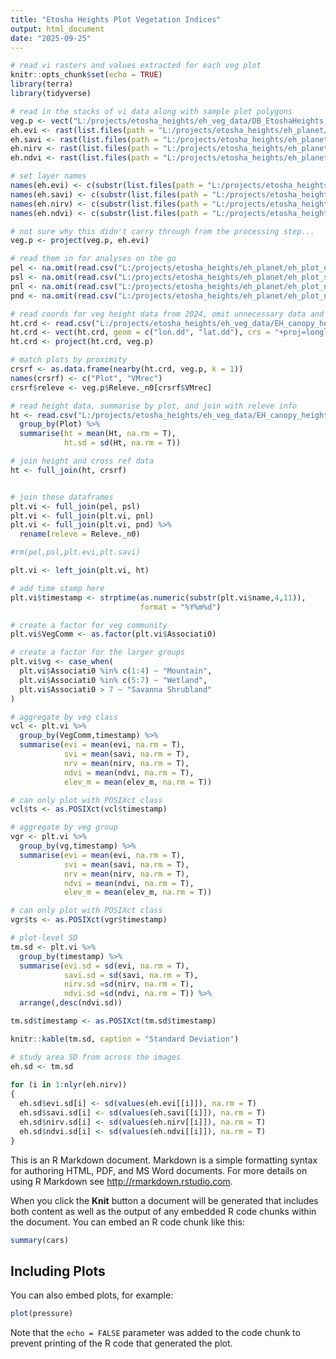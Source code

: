 ```yaml
---
title: "Etosha Heights Plot Vegetation Indices"
output: html_document
date: "2025-09-25"
---
```


```r
# read vi rasters and values extracted for each veg plot
knitr::opts_chunk$set(echo = TRUE)
library(terra)
library(tidyverse)
```

```r
# read in the stacks of vi data along with sample plot polygons
veg.p <- vect("L:/projects/etosha_heights/eh_veg_data/DB_EtoshaHeights_VegTransects_5m_buffer.shp")
eh.evi <- rast(list.files(path = "L:/projects/etosha_heights/eh_planet/evi/", pattern = glob2rx("*.tif"), full.names = T))
eh.savi <- rast(list.files(path = "L:/projects/etosha_heights/eh_planet/savi/", pattern = glob2rx("*.tif"), full.names = T))
eh.nirv <- rast(list.files(path = "L:/projects/etosha_heights/eh_planet/nirv/", pattern = glob2rx("*.tif"), full.names = T))
eh.ndvi <- rast(list.files(path = "L:/projects/etosha_heights/eh_planet/ndvi/", pattern = glob2rx("*.tif"), full.names = T))

# set layer names 
names(eh.evi) <- c(substr(list.files(path = "L:/projects/etosha_heights/eh_planet/evi/",pattern = glob2rx("*.tif")),1,11))
names(eh.savi) <- c(substr(list.files(path = "L:/projects/etosha_heights/eh_planet/savi/",pattern = glob2rx("*.tif")),1,11))
names(eh.nirv) <- c(substr(list.files(path = "L:/projects/etosha_heights/eh_planet/nirv/",pattern = glob2rx("*.tif")),1,11))
names(eh.ndvi) <- c(substr(list.files(path = "L:/projects/etosha_heights/eh_planet/ndvi/",pattern = glob2rx("*.tif")),1,11))

# not sure why this didn't carry through from the processing step...
veg.p <- project(veg.p, eh.evi)

# read them in for analyses on the go
pel <- na.omit(read.csv("L:/projects/etosha_heights/eh_planet/eh_plot_evi.csv", header = T))
psl <- na.omit(read.csv("L:/projects/etosha_heights/eh_planet/eh_plot_savi.csv", header = T))
pnl <- na.omit(read.csv("L:/projects/etosha_heights/eh_planet/eh_plot_nirv.csv", header = T))
pnd <- na.omit(read.csv("L:/projects/etosha_heights/eh_planet/eh_plot_ndvi.csv", header = T))

# read coords for veg height data from 2024, omit unnecessary data and transform coordinates to match other layers
ht.crd <- read.csv("L:/projects/etosha_heights/eh_veg_data/EH_canopy_height_coords_2024.csv", header = T)
ht.crd <- vect(ht.crd, geom = c("lon.dd", "lat.dd"), crs = "+proj=longlat +datum=WGS84")[,1]
ht.crd <- project(ht.crd, veg.p)

# match plots by proximity
crsrf <- as.data.frame(nearby(ht.crd, veg.p, k = 1))
names(crsrf) <- c("Plot", "VMrec")
crsrf$releve <- veg.p$Releve._n0[crsrf$VMrec]

# read height data, summarise by plot, and join with releve info
ht <- read.csv("L:/projects/etosha_heights/eh_veg_data/EH_canopy_height_2024.csv", header = T) %>%
  group_by(Plot) %>%
  summarise(ht = mean(Ht, na.rm = T),
            ht.sd = sd(Ht, na.rm = T))

# join height and cross ref data
ht <- full_join(ht, crsrf)


# join these dataframes
plt.vi <- full_join(pel, psl)
plt.vi <- full_join(plt.vi, pnl)
plt.vi <- full_join(plt.vi, pnd) %>%
  rename(releve = Releve._n0)

#rm(pel,psl,plt.evi,plt.savi)

plt.vi <- left_join(plt.vi, ht)

# add time stamp here
plt.vi$timestamp <- strptime(as.numeric(substr(plt.vi$name,4,11)), 
                             format = "%Y%m%d")

# create a factor for veg community
plt.vi$VegComm <- as.factor(plt.vi$Associati0)

# create a factor for the larger groups
plt.vi$vg <- case_when(
  plt.vi$Associati0 %in% c(1:4) ~ "Mountain", 
  plt.vi$Associati0 %in% c(5:7) ~ "Wetland", 
  plt.vi$Associati0 > 7 ~ "Savanna Shrubland"
)

# aggregate by veg class
vcl <- plt.vi %>%
  group_by(VegComm,timestamp) %>%
  summarise(evi = mean(evi, na.rm = T),
            svi = mean(savi, na.rm = T),
            nrv = mean(nirv, na.rm = T),
            ndvi = mean(ndvi, na.rm = T),
            elev_m = mean(elev_m, na.rm = T))

# can only plot with POSIXct class
vcl$ts <- as.POSIXct(vcl$timestamp)

# aggregate by veg group
vgr <- plt.vi %>%
  group_by(vg,timestamp) %>%
  summarise(evi = mean(evi, na.rm = T),
            svi = mean(savi, na.rm = T),
            nrv = mean(nirv, na.rm = T),
            ndvi = mean(ndvi, na.rm = T),
            elev_m = mean(elev_m, na.rm = T))

# can only plot with POSIXct class
vgr$ts <- as.POSIXct(vgr$timestamp)

```



```r
# plot-level SD
tm.sd <- plt.vi %>%
  group_by(timestamp) %>%
  summarise(evi.sd = sd(evi, na.rm = T),
            savi.sd = sd(savi, na.rm = T),
            nirv.sd =sd(nirv, na.rm = T),
            ndvi.sd =sd(ndvi, na.rm = T)) %>%
  arrange(,desc(ndvi.sd))

tm.sd$timestamp <- as.POSIXct(tm.sd$timestamp)

knitr::kable(tm.sd, caption = "Standard Deviation")

```


```r
# study area SD from across the images
eh.sd <- tm.sd
  
for (i in 1:nlyr(eh.nirv))
{
  eh.sd$evi.sd[i] <- sd(values(eh.evi[[i]]), na.rm = T)
  eh.sd$savi.sd[i] <- sd(values(eh.savi[[i]]), na.rm = T)
  eh.sd$nirv.sd[i] <- sd(values(eh.nirv[[i]]), na.rm = T)
  eh.sd$ndvi.sd[i] <- sd(values(eh.ndvi[[i]]), na.rm = T)
}
```

This is an R Markdown document. Markdown is a simple formatting syntax for authoring HTML, PDF, and MS Word documents. For more details on using R Markdown see <http://rmarkdown.rstudio.com>.

When you click the **Knit** button a document will be generated that includes both content as well as the output of any embedded R code chunks within the document. You can embed an R code chunk like this:

```r
summary(cars)
```

## Including Plots

You can also embed plots, for example:

```r
plot(pressure)
```

Note that the `echo = FALSE` parameter was added to the code chunk to prevent printing of the R code that generated the plot.
